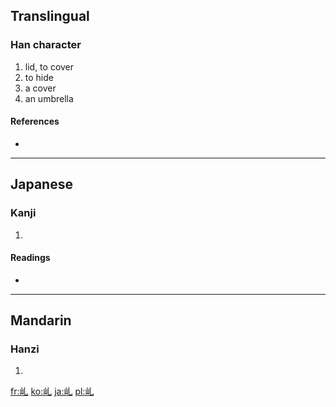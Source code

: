 ==Translingual==

===Han character===
{{Han char|rn=46|rad=山|as=01|sn=4|four=|canj=山山 (UU), XXX山日 (XXXUA)}}

# lid, to cover
# to hide
# a cover
# an umbrella

====References====
* {{Han ref|kx=0307.021|dkj=00175|hdz=10760.010|uh=4E62|ud=20066}}

----

==Japanese==

===Kanji===
{{ja-kanji|grade=|rs=山01}}

# {{defn|lang=ja|sort=山01}}

====Readings====
* {{ja-readings|on=[[がい]] (gai)|kun=[[かさ]] (kasa), [[ふた]] (futa), [[おおう]] (oou)}}

----

==Mandarin==

===Hanzi===
{{cmn-hanzi|pin=[[gài]] ([[gai4]]), [[jiǔ]] ([[jiu3]])|wg=kai<sup>4</sup>, chiu<sup>3</sup>}}

# {{defn|lang=cmn|sort=山01}}

[[fr:乢]]
[[ko:乢]]
[[ja:乢]]
[[pl:乢]]